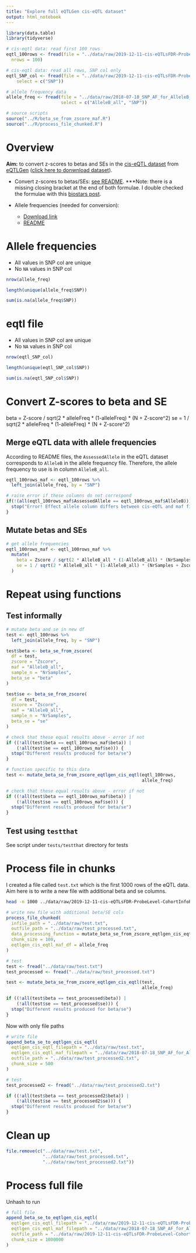 ```yaml
---
title: "Explore full eQTLGen cis-eQTL dataset"
output: html_notebook
---
```


```r
library(data.table)
library(tidyverse)
```

```r
# cis-eqtl data: read first 100 rows
eqtl_100rows <- fread(file = "../data/raw/2019-12-11-cis-eQTLsFDR-ProbeLevel-CohortInfoRemoved-BonferroniAdded.txt",
  nrows = 100)

# cis-eqtl data: read all rows, SNP col only
eqtl_SNP_col <- fread(file = "../data/raw/2019-12-11-cis-eQTLsFDR-ProbeLevel-CohortInfoRemoved-BonferroniAdded.txt",
    select = c("SNP"))

# allele frequency data
allele_freq <- fread(file = "../data/raw/2018-07-18_SNP_AF_for_AlleleB_combined_allele_counts_and_MAF_pos_added.txt",
                     select = c("AlleleB_all", "SNP"))

# source scripts
source("../R/beta_se_from_zscore_maf.R")
source("../R/process_file_chunked.R")
```

# Overview

**Aim:** to convert z-scores to betas and SEs in the [cis-eQTL dataset](https://www.eqtlgen.org/cis-eqtls.html) from [eQTLGen](https://www.eqtlgen.org/) ([click here to donwnload dataset](https://molgenis26.gcc.rug.nl/downloads/eqtlgen/cis-eqtl/2019-12-11-cis-eQTLsFDR-ProbeLevel-CohortInfoRemoved-BonferroniAdded.txt.gz)).

- Convert z-scores to betas/SEs: [see README](https://molgenis26.gcc.rug.nl/downloads/eqtlgen/cis-eqtl/SMR_formatted/README_cis_full_SMR). ***Note: there is a missing closing bracket at the end of both formulae. I double checked the formulae with this [biostars post](https://www.biostars.org/p/235966/).
- Allele frequencies (needed for conversion):

  - [Download link](https://molgenis26.gcc.rug.nl/downloads/eqtlgen/cis-eqtl/2018-07-18_SNP_AF_for_AlleleB_combined_allele_counts_and_MAF_pos_added.txt.gz)
  - [README](https://molgenis26.gcc.rug.nl/downloads/eqtlgen/cis-eqtl/README_allele_frequency)

# Allele frequencies

- All values in SNP col are unique
- No `NA` values in SNP col

```r
nrow(allele_freq)

length(unique(allele_freq$SNP))

sum(is.na(allele_freq$SNP))
```

# eqtl file

- All values in SNP col are unique
- No `NA` values in SNP col

```r
nrow(eqtl_SNP_col)

length(unique(eqtl_SNP_col$SNP))

sum(is.na(eqtl_SNP_col$SNP))
```

# Convert Z-scores to beta and SE

beta = Z-score / sqrt(2 * alleleFreq * (1-alleleFreq) * (N + Z-score^2)
se = 1 / sqrt(2 * alleleFreq * (1-alleleFreq) * (N + Z-score^2)

## Merge eQTL data with allele frequencies

According to README files, the `AssessedAllele` in the eQTL dataset corresponds to `AlleleB` in the allele frequency file. Therefore, the allele frequency to use is in column `AlleleB_all`.

```r
eqtl_100rows_maf <- eqtl_100rows %>% 
  left_join(allele_freq, by = "SNP")

# raise error if these columns do not correspond
if(!(all(eqtl_100rows_maf$AssessedAllele == eqtl_100rows_maf$AlleleB))) {
  stop("Error! Effect allele column differs between cis-eQTL and maf files.")
}
```

## Mutate betas and SEs

```r
# get allele frequencies
eqtl_100rows_maf <- eqtl_100rows_maf %>% 
  mutate(
    beta = Zscore / sqrt(2 * AlleleB_all * (1-AlleleB_all) * (NrSamples + Zscore^2)),
    se = 1 / sqrt(2 * AlleleB_all * (1-AlleleB_all) * (NrSamples + Zscore^2))
  )
```

# Repeat using functions

## Test informally

```r
# mutate beta and se in new df
test <- eqtl_100rows %>%
  left_join(allele_freq, by = "SNP")

test$beta <- beta_se_from_zscore(
  df = test,
  zscore = "Zscore",
  maf = "AlleleB_all",
  sample_n = "NrSamples",
  beta_se = "beta"
)

test$se <- beta_se_from_zscore(
  df = test,
  zscore = "Zscore",
  maf = "AlleleB_all",
  sample_n = "NrSamples",
  beta_se = "se"
)

# check that these equal results above - error if not
if ((!all(test$beta == eqtl_100rows_maf$beta)) |
    (!all(test$se == eqtl_100rows_maf$se))) {
  stop("Different results produced for beta/se")
}
```


```r
# function specific to this data
test <- mutate_beta_se_from_zscore_eqtlgen_cis_eqtl(eqtl_100rows, 
                                                    allele_freq)

# check that these equal results above - error if not
if ((!all(test$beta == eqtl_100rows_maf$beta)) |
    (!all(test$se == eqtl_100rows_maf$se))) {
  stop("Different results produced for beta/se")
}
```

## Test using `testthat`

See script under `tests/testthat` directory for tests

# Process file in chunks

I created a file called `test.txt` which is the first 1000 rows of the eQTL data. Aim here is to write a new file with additional beta and se columns.

```bash
head -n 1000 ../data/raw/2019-12-11-cis-eQTLsFDR-ProbeLevel-CohortInfoRemoved-BonferroniAdded.txt > ../data/raw/test.txt
```


```r
# write new file with additional beta/SE cols
process_file_chunked(
  infile_path = "../data/raw/test.txt",
  outfile_path = "../data/raw/test_processed.txt",
  data_processing_function = mutate_beta_se_from_zscore_eqtlgen_cis_eqtl,
  chunk_size = 100,
  eqtlgen_cis_eqtl_maf_df = allele_freq
)

# test
test <- fread("../data/raw/test.txt")
test_processed <- fread("../data/raw/test_processed.txt")

test <- mutate_beta_se_from_zscore_eqtlgen_cis_eqtl(test, 
                                                    allele_freq)

if ((!all(test$beta == test_processed$beta)) |
    (!all(test$se == test_processed$se))) {
  stop("Different results produced for beta/se")
}
```

Now with only file paths

```r
# write file
append_beta_se_to_eqtlgen_cis_eqtl(
  eqtlgen_cis_eqtl_filepath = "../data/raw/test.txt",
  eqtlgen_cis_eqtl_maf_filepath = "../data/raw/2018-07-18_SNP_AF_for_AlleleB_combined_allele_counts_and_MAF_pos_added.txt",
  outfile_path = "../data/raw/test_processed2.txt",
  chunk_size = 500
)

# test
test_processed2 <- fread("../data/raw/test_processed2.txt")

if ((!all(test$beta == test_processed2$beta)) |
    (!all(test$se == test_processed2$se))) {
  stop("Different results produced for beta/se")
}
```

# Clean up

```r
file.remove(c("../data/raw/test.txt",
              "../data/raw/test_processed.txt",
              "../data/raw/test_processed2.txt"))
```

# Process full file

Unhash to run

```r
# full file
append_beta_se_to_eqtlgen_cis_eqtl(
  eqtlgen_cis_eqtl_filepath = "../data/raw/2019-12-11-cis-eQTLsFDR-ProbeLevel-CohortInfoRemoved-BonferroniAdded.txt",
  eqtlgen_cis_eqtl_maf_filepath = "../data/raw/2018-07-18_SNP_AF_for_AlleleB_combined_allele_counts_and_MAF_pos_added.txt",
  outfile_path = "../data/raw/2019-12-11-cis-eQTLsFDR-ProbeLevel-CohortInfoRemoved-BonferroniAdded-beta-se.txt",
  chunk_size = 1000000
)
```

